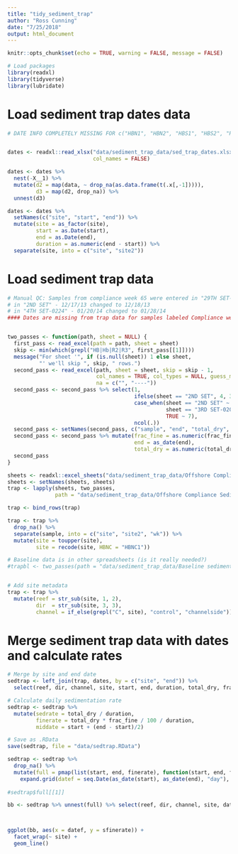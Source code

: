 ```yaml
---
title: "tidy_sediment_trap"
author: "Ross Cunning"
date: "7/25/2018"
output: html_document
---
```



```r
knitr::opts_chunk$set(echo = TRUE, warning = FALSE, message = FALSE)

# Load packages
library(readxl)
library(tidyverse)
library(lubridate)
```


# Load sediment trap dates data
```r
# DATE INFO COMPLETELY MISSING FOR c("HBN1", "HBN2", "HBS1", "HBS2", "R3S1", "R3S3", "R3SC1")


dates <- readxl::read_xlsx("data/sediment_trap_data/sed_trap_dates.xlsx",
                           col_names = FALSE)

dates <- dates %>%
  nest(-X__1) %>%
  mutate(d2 = map(data, ~ drop_na(as.data.frame(t(.x[,-1])))),
         d3 = map(d2, drop_na)) %>%
  unnest(d3)

dates <- dates %>%
  setNames(c("site", "start", "end")) %>%
  mutate(site = as_factor(site),
         start = as.Date(start),
         end = as.Date(end),
         duration = as.numeric(end - start)) %>%
  separate(site, into = c("site", "site2"))
```


# Load sediment trap data
```r
# Manual QC: Samples from compliance week 65 were entered in "29TH SET-0228" worksheet with a date of Jan 13, 2015, but should have been Feb 13, 2015 -- manually corrected in Excel.
# in "2ND SET" - 12/17/13 changed to 12/18/13
# in "4TH SET-0224" - 01/20/14 changed to 01/28/14
#### Dates are missing from trap data for samples labeled Compliance week 70 ("C70"). Based on data in trap dates spreadsheet, we believe the end date for these to be 03/22/15 - manually changed.


two_passes <- function(path, sheet = NULL) {
  first_pass <- read_excel(path = path, sheet = sheet)
  skip <- min(which(grepl("HB|Hb|R2|R3", first_pass[[1]])))
  message("For sheet '", if (is.null(sheet)) 1 else sheet,
          "' we'll skip ", skip, " rows.")  
  second_pass <- read_excel(path, sheet = sheet, skip = skip - 1, 
                            col_names = TRUE, col_types = NULL, guess_max = 15,
                            na = c("", "----"))
  second_pass <- second_pass %>% select(1, 
                                        ifelse(sheet == "2ND SET", 4, 3), 
                                        case_when(sheet == "2ND SET" ~ 8,
                                                  sheet == "3RD SET-0206" ~ 6,
                                                  TRUE ~ 7),
                                        ncol(.))
  second_pass <- setNames(second_pass, c("sample", "end", "total_dry", "frac_fine"))
  second_pass <- second_pass %>% mutate(frac_fine = as.numeric(frac_fine),
                                        end = as_date(end),
                                        total_dry = as.numeric(total_dry))
  second_pass
}

sheets <- readxl::excel_sheets("data/sediment_trap_data/Offshore Compliance Sediment Trap Data Final.xlsx")
sheets <- setNames(sheets, sheets)
trap <- lapply(sheets, two_passes, 
               path = "data/sediment_trap_data/Offshore Compliance Sediment Trap Data Final.xlsx")

trap <- bind_rows(trap)

trap <- trap %>%
  drop_na() %>%
  separate(sample, into = c("site", "site2", "wk")) %>%
  mutate(site = toupper(site),
         site = recode(site, HBNC = "HBNC1"))

# Baseline data is in other spreadsheets (is it really needed?)
#trapbl <- two_passes(path = "data/sediment_trap_data/Baseline sediment tables and charts- reef 3 31114.xlsx")


# Add site metadata
trap <- trap %>%
  mutate(reef = str_sub(site, 1, 2),
         dir  = str_sub(site, 3, 3),
         channel = if_else(grepl("C", site), "control", "channelside"))
```

# Merge sediment trap data with dates and calculate rates
```r
# Merge by site and end date
sedtrap <- left_join(trap, dates, by = c("site", "end")) %>%
  select(reef, dir, channel, site, start, end, duration, total_dry, frac_fine)

# Calculate daily sedimentation rate
sedtrap <- sedtrap %>%
  mutate(sedrate = total_dry / duration,
         finerate = total_dry * frac_fine / 100 / duration,
         middate = start + (end - start)/2)

# Save as .RData
save(sedtrap, file = "data/sedtrap.RData")
```

```r
sedtrap <- sedtrap %>%
  drop_na() %>%
  mutate(full = pmap(list(start, end, finerate), function(start, end, finerate) {
    expand.grid(datef = seq.Date(as_date(start), as_date(end), "day"), sfinerate = finerate)}))
   
#sedtrap$full[[1]]

bb <- sedtrap %>% unnest(full) %>% select(reef, dir, channel, site, datef, sfinerate) %>% arrange(datef)



ggplot(bb, aes(x = datef, y = sfinerate)) +
  facet_wrap(~ site) +
  geom_line()
```

